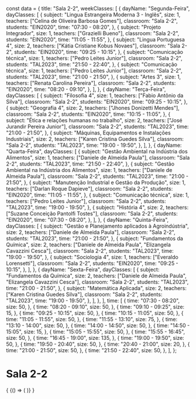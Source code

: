 const data = {
  title: "Sala 2-2",
  weekClasses: [
    {
      dayName: "Segunda-Feira",
      dayClasses: [
        {
          subject: "Lingua Estrangeira Moderna 3 - Inglês",
          size: 1,
          teachers: ["Celina de Oliveira Barbosa Gomes"],
          classroom: "Sala 2-2",
          students: "EIN2020",
          time: "07:30 - 08:20",
        },
        {
          subject: "Projeto Integrador",
          size: 1,
          teachers: ["Grazielli Bueno"],
          classroom: "Sala 2-2",
          students: "EIN2020",
          time: "11:05 - 11:55",
        },
        {
          subject: "Lingua Portuguesa 4",
          size: 2,
          teachers: ["Kátia Cristiane Kobus Novaes"],
          classroom: "Sala 2-2",
          students: "EIN2020",
          time: "09:25 - 10:15",
        },
        {
          subject: "Comunicação técnica",
          size: 1,
          teachers: ["Pedro Leites Junior"],
          classroom: "Sala 2-2",
          students: "TAL2023",
          time: "21:50 - 22:40",
        },
        {
          subject: "Comunicação técnica",
          size: 1,
          teachers: ["Pedro Leites Junior"],
          classroom: "Sala 2-2",
          students: "TAL2023",
          time: "21:00 - 21:50",
        },
        {
          subject: "Artes 3",
          size: 1,
          teachers: ["Renata Carolina Pereira"],
          classroom: "Sala 2-2",
          students: "EIN2020",
          time: "08:20 - 09:10",
        },
      ],
    },
    {
      dayName: "Terça-Feira",
      dayClasses: [
        {
          subject: "Filosofia 4",
          size: 1,
          teachers: ["Fabio Antônio da Silva"],
          classroom: "Sala 2-2",
          students: "EIN2020",
          time: "09:25 - 10:15",
        },
        {
          subject: "Geografia 4",
          size: 2,
          teachers: ["Jhones Donizetti Mendes"],
          classroom: "Sala 2-2",
          students: "EIN2020",
          time: "10:15 - 11:05",
        },
        {
          subject: "Ética e relações humanas no trabalho",
          size: 2,
          teachers: ["José Jurandir Pereira Junior"],
          classroom: "Sala 2-2",
          students: "TAL2023",
          time: "21:00 - 21:50",
        },
        {
          subject: "Máquinas, Equipamentos e Instalações Industriais",
          size: 2,
          teachers: ["Karen Cristina Guedes Silva"],
          classroom: "Sala 2-2",
          students: "TAL2023",
          time: "19:00 - 19:50",
        },
      ],
    },
    {
      dayName: "Quarta-Feira",
      dayClasses: [
        {
          subject: "Gestão Ambiental na Indústria dos Alimentos",
          size: 1,
          teachers: ["Daniele de Almeida Paula"],
          classroom: "Sala 2-2",
          students: "TAL2023",
          time: "21:50 - 22:40",
        },
        {
          subject: "Gestão Ambiental na Indústria dos Alimentos",
          size: 1,
          teachers: ["Daniele de Almeida Paula"],
          classroom: "Sala 2-2",
          students: "TAL2023",
          time: "21:00 - 21:50",
        },
        {
          subject: "Manutenção Industrial e Gestão da Produção",
          size: 1,
          teachers: ["Darlan Roque Dapieve"],
          classroom: "Sala 2-2",
          students: "EIN2020",
          time: "11:05 - 11:55",
        },
        {
          subject: "Comunicação técnica",
          size: 1,
          teachers: ["Pedro Leites Junior"],
          classroom: "Sala 2-2",
          students: "TAL2023",
          time: "19:00 - 19:50",
        },
        {
          subject: "História 4",
          size: 2,
          teachers: ["Suzane Conceição Pantolfi Tostes"],
          classroom: "Sala 2-2",
          students: "EIN2020",
          time: "07:30 - 08:20",
        },
      ],
    },
    {
      dayName: "Quinta-Feira",
      dayClasses: [
        {
          subject: "Gestão e Planejamento aplicados à Agroindústria",
          size: 2,
          teachers: ["Daniele de Almeida Paula"],
          classroom: "Sala 2-2",
          students: "TAL2023",
          time: "21:00 - 21:50",
        },
        {
          subject: "Fundamentos da Química",
          size: 2,
          teachers: ["Daniele de Almeida Paula", "Elizangela Cavazzini Cesca"],
          classroom: "Sala 2-2",
          students: "TAL2023",
          time: "19:00 - 19:50",
        },
        {
          subject: "Sociologia 4",
          size: 1,
          teachers: ["Everaldo Lorensetti"],
          classroom: "Sala 2-2",
          students: "EIN2020",
          time: "09:25 - 10:15",
        },
      ],
    },
    {
      dayName: "Sexta-Feira",
      dayClasses: [
        {
          subject: "Fundamentos da Química",
          size: 2,
          teachers: ["Daniele de Almeida Paula", "Elizangela Cavazzini Cesca"],
          classroom: "Sala 2-2",
          students: "TAL2023",
          time: "21:00 - 21:50",
        },
        {
          subject: "Matemática Aplicada",
          size: 2,
          teachers: ["Karen Cristina Guedes Silva"],
          classroom: "Sala 2-2",
          students: "TAL2023",
          time: "19:00 - 19:50",
        },
      ],
    },
  ],
  time: [
    {
      time: "07:30 - 08:20",
      size: 50,
    },
    {
      time: "08:20 - 09:10",
      size: 50,
    },
    {
      time: "09:10 - 09:25",
      size: 15,
    },
    {
      time: "09:25 - 10:15",
      size: 50,
    },
    {
      time: "10:15 - 11:05",
      size: 50,
    },
    {
      time: "11:05 - 11:55",
      size: 50,
    },
    {
      time: "11:55 - 13:10",
      size: 75,
    },
    {
      time: "13:10 - 14:00",
      size: 50,
    },
    {
      time: "14:00 - 14:50",
      size: 50,
    },
    {
      time: "14:50 - 15:05",
      size: 15,
    },
    {
      time: "15:05 - 15:55",
      size: 50,
    },
    {
      time: "15:55 - 16:45",
      size: 50,
    },
    {
      time: "16:45 - 19:00",
      size: 135,
    },
    {
      time: "19:00 - 19:50",
      size: 50,
    },
    {
      time: "19:50 - 20:40",
      size: 50,
    },
    {
      time: "20:40 - 21:00",
      size: 20,
    },
    {
      time: "21:00 - 21:50",
      size: 50,
    },
    {
      time: "21:50 - 22:40",
      size: 50,
    },
  ],
};

# Sala 2-2

<div>
  {
    <BrowserOnly>
      {() => (
        <Grid
          title={data.title}
          weekClasses={data.weekClasses}
          time={data.time}
        />
      )}
    </BrowserOnly>
  }
</div>
